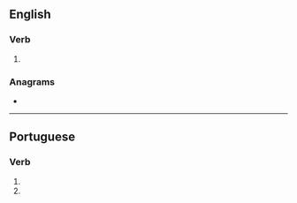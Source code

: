 ==English==

===Verb===
{{head|en|verb form}}

# {{en-third-person singular of|amortize}}

===Anagrams===
* {{anagrams|en|a=aeimorstz|atomizers}}

----

==Portuguese==

===Verb===
{{head|pt|verb form}}

# {{inflection of|amortizar||2|s|pres|subj|lang=pt}}
# {{inflection of|amortizar||2|s|negative|impr|lang=pt}}